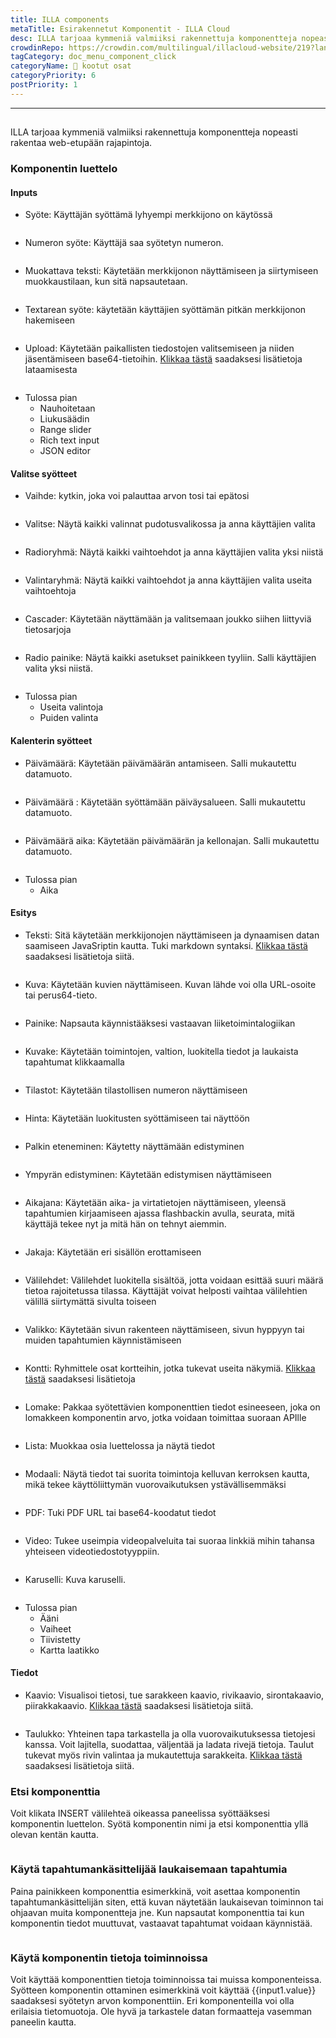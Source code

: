 ```yaml
---
title: ILLA components
metaTitle: Esirakennetut Komponentit - ILLA Cloud
desc: ILLA tarjoaa kymmeniä valmiiksi rakennettuja komponentteja nopeasti rakentaa web-etupään rajapintoja
crowdinRepo: https://crowdin.com/multilingual/illacloud-website/219?languages=fi&filter=basic&value=0
tagCategory: doc_menu_component_click
categoryName: 🧬 kootut osat
categoryPriority: 6
postPriority: 1
---
```


* * *

## <h2 hidden>ILLA components</h2>

ILLA tarjoaa kymmeniä valmiiksi rakennettuja komponentteja nopeasti rakentaa web-etupään rajapintoja.

### Komponentin luettelo

#### Inputs

-   Syöte: Käyttäjän syöttämä lyhyempi merkkijono on käytössä

<img
  src='https://cdn.illacloud.com/official-website/img/docs/assemble/illa_components.png'
  alt=""
/>

-   Numeron syöte: Käyttäjä saa syötetyn numeron.

<img
  src='https://cdn.illacloud.com/official-website/img/docs/assemble/illa_components(1).png'
  alt=""
/>

-   Muokattava teksti: Käytetään merkkijonon näyttämiseen ja siirtymiseen muokkaustilaan, kun sitä napsautetaan.

<img
  src='https://cdn.illacloud.com/official-website/img/docs/assemble/illa_components(2).png'
  alt=""
/>

-   Textarean syöte: käytetään käyttäjien syöttämän pitkän merkkijonon hakemiseen

<img
  src='https://cdn.illacloud.com/official-website/img/docs/assemble/illa_components(3).png'
  alt=""
/>

-   Upload: Käytetään paikallisten tiedostojen valitsemiseen ja niiden jäsentämiseen base64-tietoihin. [Klikkaa tästä](https://www.illacloud.com/en-US/docs/upload) saadaksesi lisätietoja lataamisesta

<img
  src='https://cdn.illacloud.com/official-website/img/docs/assemble/illa_components(4).png'
  alt=""
/>

-   Tulossa pian
    -   Nauhoitetaan
    -   Liukusäädin
    -   Range slider
    -   Rich text input
    -   JSON editor

#### Valitse syötteet

-   Vaihde: kytkin, joka voi palauttaa arvon tosi tai epätosi

<img
  src='https://cdn.illacloud.com/official-website/img/docs/assemble/illa_components(5).png'
  alt=""
/>

-   Valitse: Näytä kaikki valinnat pudotusvalikossa ja anna käyttäjien valita

<img
  src='https://cdn.illacloud.com/official-website/img/docs/assemble/illa_components(6).png'
  alt=""
/>

-   Radioryhmä: Näytä kaikki vaihtoehdot ja anna käyttäjien valita yksi niistä

<img
  src='https://cdn.illacloud.com/official-website/img/docs/assemble/illa_components(7).png'
  alt=""
/>

-   Valintaryhmä: Näytä kaikki vaihtoehdot ja anna käyttäjien valita useita vaihtoehtoja

<img
  src='https://cdn.illacloud.com/official-website/img/docs/assemble/illa_components(8).png'
  alt=""
/>

-   Cascader: Käytetään näyttämään ja valitsemaan joukko siihen liittyviä tietosarjoja

<img
  src='https://cdn.illacloud.com/official-website/img/docs/assemble/illa_components(9).png'
  alt=""
/>

-   Radio painike: Näytä kaikki asetukset painikkeen tyyliin. Salli käyttäjien valita yksi niistä.

<img
  src='https://cdn.illacloud.com/official-website/img/docs/assemble/illa_components(10).png'
  alt=""
/>

-   Tulossa pian
    -   Useita valintoja
    -   Puiden valinta

#### Kalenterin syötteet

-   Päivämäärä: Käytetään päivämäärän antamiseen. Salli mukautettu datamuoto.

<img
  src='https://cdn.illacloud.com/official-website/img/docs/assemble/illa_components(11).png'
  alt=""
/>

-   Päivämäärä : Käytetään syöttämään päiväysalueen. Salli mukautettu datamuoto.

<img
  src='https://cdn.illacloud.com/official-website/img/docs/assemble/illa_components(12).png'
  alt=""
/>

-   Päivämäärä aika: Käytetään päivämäärän ja kellonajan. Salli mukautettu datamuoto.

<img
  src='https://cdn.illacloud.com/official-website/img/docs/assemble/illa_components(13).png'
  alt=""
/>

-   Tulossa pian
    -   Aika

#### Esitys

-   Teksti: Sitä käytetään merkkijonojen näyttämiseen ja dynaamisen datan saamiseen JavaSriptin kautta. Tuki markdown syntaksi. [Klikkaa tästä](https://www.illacloud.com/en-US/docs/text) saadaksesi lisätietoja siitä.

<img
  src='https://cdn.illacloud.com/official-website/img/docs/assemble/illa_components(14).png'
  alt=""
/>

-   Kuva: Käytetään kuvien näyttämiseen. Kuvan lähde voi olla URL-osoite tai perus64-tieto.

<img
  src='https://cdn.illacloud.com/official-website/img/docs/assemble/illa_components(15).png'
  alt=""
/>

-   Painike: Napsauta käynnistääksesi vastaavan liiketoimintalogiikan

<img
  src='https://cdn.illacloud.com/official-website/img/docs/assemble/illa_components(16).png'
  alt=""
/>

-   Kuvake: Käytetään toimintojen, valtion, luokitella tiedot ja laukaista tapahtumat klikkaamalla

<img
  src='https://cdn.illacloud.com/official-website/img/docs/assemble/illa_components(17).png'
  alt=""
/>

-   Tilastot: Käytetään tilastollisen numeron näyttämiseen

<img
  src='https://cdn.illacloud.com/official-website/img/docs/assemble/illa_components(18).png'
  alt=""
/>

-   Hinta: Käytetään luokitusten syöttämiseen tai näyttöön

<img
  src='https://cdn.illacloud.com/official-website/img/docs/assemble/illa_components(19).png'
  alt=""
/>

-   Palkin eteneminen: Käytetty näyttämään edistyminen

<img
  src='https://cdn.illacloud.com/official-website/img/docs/assemble/illa_components(20).png'
  alt=""
/>

-   Ympyrän edistyminen: Käytetään edistymisen näyttämiseen

<img
  src='https://cdn.illacloud.com/official-website/img/docs/assemble/illa_components(21).png'
  alt=""
/>

-   Aikajana: Käytetään aika- ja virtatietojen näyttämiseen, yleensä tapahtumien kirjaamiseen ajassa flashbackin avulla, seurata, mitä käyttäjä tekee nyt ja mitä hän on tehnyt aiemmin.

<img
  src='https://cdn.illacloud.com/official-website/img/docs/assemble/illa_components(22).png'
  alt=""
/>

-   Jakaja: Käytetään eri sisällön erottamiseen

<img
  src='https://cdn.illacloud.com/official-website/img/docs/assemble/illa_components(23).png'
  alt=""
/>

-   Välilehdet: Välilehdet luokitella sisältöä, jotta voidaan esittää suuri määrä tietoa rajoitetussa tilassa. Käyttäjät voivat helposti vaihtaa välilehtien välillä siirtymättä sivulta toiseen

<img
  src='https://cdn.illacloud.com/official-website/img/docs/assemble/illa_components(24).png'
  alt=""
/>

-   Valikko: Käytetään sivun rakenteen näyttämiseen, sivun hyppyyn tai muiden tapahtumien käynnistämiseen

<img
  src='https://cdn.illacloud.com/official-website/img/docs/assemble/illa_components(25).png'
  alt=""
/>

-   Kontti: Ryhmittele osat kortteihin, jotka tukevat useita näkymiä. [Klikkaa tästä](https://www.illacloud.com/en-US/docs/container) saadaksesi lisätietoja

<img
  src='https://cdn.illacloud.com/official-website/img/docs/assemble/illa_components(26).png'
  alt=""
/>

-   Lomake: Pakkaa syötettävien komponenttien tiedot esineeseen, joka on lomakkeen komponentin arvo, jotka voidaan toimittaa suoraan APIlle

<img
  src='https://cdn.illacloud.com/official-website/img/docs/assemble/illa_components(27).png'
  alt=""
/>

-   Lista: Muokkaa osia luettelossa ja näytä tiedot

<img
  src='https://cdn.illacloud.com/official-website/img/docs/assemble/illa_components(28).png'
  alt=""
/>

-   Modaali: Näytä tiedot tai suorita toimintoja kelluvan kerroksen kautta, mikä tekee käyttöliittymän vuorovaikutuksen ystävällisemmäksi

<img
  src='https://cdn.illacloud.com/official-website/img/docs/assemble/illa_components(29).png'
  alt=""
/>

-   PDF: Tuki PDF URL tai base64-koodatut tiedot

<img
  src='https://cdn.illacloud.com/official-website/img/docs/assemble/illa_components(30).png'
  alt=""
/>

-   Video: Tukee useimpia videopalveluita tai suoraa linkkiä mihin tahansa yhteiseen videotiedostotyyppiin.

<img
  src='https://cdn.illacloud.com/official-website/img/docs/assemble/illa_components(31).png'
  alt=""
/>

-   Karuselli: Kuva karuselli.

<img
  src='https://cdn.illacloud.com/official-website/img/docs/assemble/illa_components(32).png'
  alt=""
/>

-   Tulossa pian
    -   Ääni
    -   Vaiheet
    -   Tiivistetty
    -   Kartta laatikko

#### Tiedot

-   Kaavio: Visualisoi tietosi, tue sarakkeen kaavio, rivikaavio, sirontakaavio, piirakkakaavio. [Klikkaa tästä](https://www.illacloud.com/en-US/docs/chart) saadaksesi lisätietoja siitä.

<img
  src='https://cdn.illacloud.com/official-website/img/docs/assemble/illa_components(33).png'
  alt=""
/>

-   Taulukko: Yhteinen tapa tarkastella ja olla vuorovaikutuksessa tietojesi kanssa. Voit lajitella, suodattaa, väljentää ja ladata rivejä tietoja. Taulut tukevat myös rivin valintaa ja mukautettuja sarakkeita. [Klikkaa tästä]([https://www.illacloud.com/en-US/docs/table](https://www.illacloud.com/en-US/docs/table)) saadaksesi lisätietoja siitä.

### Etsi komponenttia

Voit klikata INSERT välilehteä oikeassa paneelissa syöttääksesi komponentin luettelon. Syötä komponentin nimi ja etsi komponenttia yllä olevan kentän kautta.

<img
  src='https://cdn.illacloud.com/official-website/img/docs/assemble/illa_components(34).png'
  alt=""
/>

### Käytä tapahtumankäsittelijää laukaisemaan tapahtumia

Paina painikkeen komponenttia esimerkkinä, voit asettaa komponentin tapahtumankäsittelijän siten, että kuvan näytetään laukaisevan toiminnon tai ohjaavan muita komponentteja jne. Kun napsautat komponenttia tai kun komponentin tiedot muuttuvat, vastaavat tapahtumat voidaan käynnistää.

<img
  src='https://cdn.illacloud.com/official-website/img/docs/assemble/illa_components(35).png'
  alt=""
/>

### Käytä komponentin tietoja toiminnoissa

Voit käyttää komponenttien tietoja toiminnoissa tai muissa komponenteissa. Syötteen komponentin ottaminen esimerkkinä voit käyttää {{input1.value}} saadaksesi syötetyn arvon komponenttiin. Eri komponenteilla voi olla erilaisia tietomuotoja. Ole hyvä ja tarkastele datan formaatteja vasemman paneelin kautta.

<img
  src='https://cdn.illacloud.com/official-website/img/docs/assemble/illa_components(36).png'
  alt=""
/>
